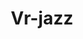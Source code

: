 ---
slug: vr-jazz
link: /projects/vr-jazz/
category: 'projects'
title: Vr-jazz
publicData: Sep 11th 2020
pagesCount: 8
pages: 
        - page:
            - image: test
            - title: Главная,
        - page:
            - image: test
            - title: Концерты,
        - page:
            - image: test
            - title: Под ключ,
        - page:
            - image: test
            - title: Новости,
        - page:
            - image: test
            - title: Программы,
        - page:
            - image: test
            - title: Сервис,
        - page:
            - image: test
            - title: Попап,
        - page:
            - image: test
            - title: Звёзды
sortIdx: 370
---